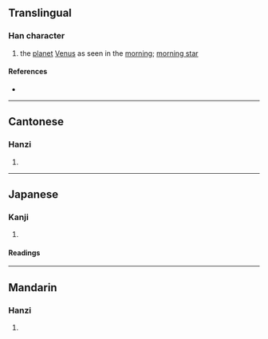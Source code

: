 {{character info/new}}
==Translingual==

===Han character===
{{Han char|rn=38|rad=女|as=09|sn=12|four=48421|canj=VTBN|ids=⿰女前}}

# the [[planet]] [[Venus]] as seen in the [[morning]]; [[morning star]]

====References====
* {{Han ref|kx=0266.250|dkj=06486|dj=0533.290|hdz=21068.160|uh=5A8A|ud=23178|bh=D8C4|bd=55492}}

----

==Cantonese==

===Hanzi===
{{yue-hanzi|jyut=[[cin4]]|y=chin4}}

# {{rfdef|yue|sort=女09}}

----

==Japanese==

===Kanji===
{{ja-kanji|grade=|rs=女09}}

# {{rfdef|ja|sort=女09}}

====Readings====
{{ja-readings
|goon=ぜん
|kanon=せん
|kanyoon=し
|kun=
}}

----

==Mandarin==

===Hanzi===
{{cmn-hanzi|pin=[[qián]] ([[qian2]])|wg=ch'ien<sup>2</sup>}}

# {{rfdef|cmn|sort=女09}}